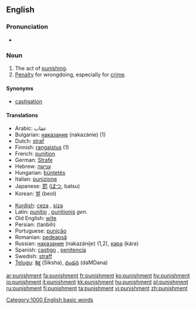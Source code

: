 {{wikipedia}}

==English==

===Pronunciation===
*{{audio|en-us-punishment.ogg|Audio (US)}}

===Noun===
{{en-noun}}

# The act of [[punish|punishing]].
# [[penalty|Penalty]] for wrongdoing, especially for [[crime]].

====Synonyms====
*[[castigation]]

====Translations====
{{top}}
* Arabic: عقاب
*Bulgarian: [[наказание]] (nakazánie) {{n}} (1)
*Dutch: [[straf]] {{f}}
*Finnish: [[rangaistus]] (1)
*French: [[punition]] {{f}}
*German: [[Strafe]] {{f}}
*Hebrew: [[ענישה]] {{f}}
*Hungarian: [[büntetés]]
*Italian: [[punizione]] {{f}}
*Japanese: [[罰]] ([[ばつ]], batsu)
*Korean: [[벌]] (beol)
{{mid}}
*[[Kurdish]]: [[ceza]] {{m}}, [[siza]] {{m}}
*Latin: [[punitio]] {{f}}, [[punitionis]] ''gen.''
*Old English: [[wite|wīte]] {{n}}
*Persian: {{FAchar|[[تنبیه]]}} (tanbih)
*Portuguese: [[punição]] {{f}}
*Romanian: [[pedeapsă]] {{f}}
*Russian: [[наказание]] (nakazánije) {{n}} (1,2), [[кара]] (kára) {{f}}
*Spanish: [[castigo]] {{m}}, [[penitencia]] {{f}}
*Swedish: [[straff]] {{c}}
*[[Telugu]]: [[శిక్ష]] (Siksha), [[దండన]] (daMDana)
{{bottom}}

[[Category:1000 English basic words]]

[[ar:punishment]]
[[fa:punishment]]
[[fr:punishment]]
[[ko:punishment]]
[[hy:punishment]]
[[io:punishment]]
[[it:punishment]]
[[kk:punishment]]
[[hu:punishment]]
[[pl:punishment]]
[[ru:punishment]]
[[fi:punishment]]
[[ta:punishment]]
[[vi:punishment]]
[[zh:punishment]]